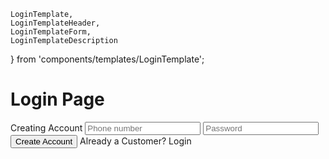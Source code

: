     LoginTemplate,
    LoginTemplateHeader,
    LoginTemplateForm,
    LoginTemplateDescription
} from 'components/templates/LoginTemplate';

<Meta title="Pages/Login" component={LoginTemplate} />

# Login Page
<Canvas>
    <Story name="default">
        <LoginTemplate>
            <LoginTemplateHeader>
                <ShewaberrMini height="82" width="88"/>
            </LoginTemplateHeader>
            <LoginTemplateDescription>
                <Typography size="lg">Creating Account</Typography>
            </LoginTemplateDescription>
            <LoginTemplateForm>
                <Input type="text" placeholder="Phone number"/>
                <Input type="password" placeholder="Password"/>
                <Button>Create Account</Button>
                <Typography>Already a Customer? <Link>Login</Link></Typography>
            </LoginTemplateForm>
        </LoginTemplate>
    </Story>
</Canvas>